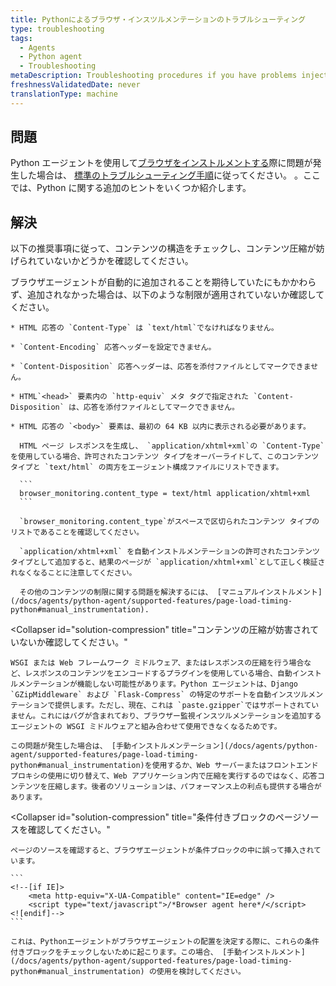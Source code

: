 ```yaml
---
title: Pythonによるブラウザ・インスツルメンテーションのトラブルシューティング
type: troubleshooting
tags:
  - Agents
  - Python agent
  - Troubleshooting
metaDescription: Troubleshooting procedures if you have problems injecting the browser agent via New Relic's Python agent.
freshnessValidatedDate: never
translationType: machine
---
```


## 問題

Python エージェントを使用して[ブラウザをインストルメントする](/docs/agents/python-agent/supported-features/page-load-timing-python)際に問題が発生した場合は、 [標準のトラブルシューティング手順](/docs/browser/new-relic-browser/installation-configuration/troubleshooting-browser-monitoring-installation)に従ってください。 <InlinePopover type="browser"/>。ここでは、Python に関する追加のヒントをいくつか紹介します。

## 解決

以下の推奨事項に従って、コンテンツの構造をチェックし、コンテンツ圧縮が妨げられていないかどうかを確認してください。

<CollapserGroup>
  <Collapser
    id="solution-content"
    title="コンテンツ構造の確認"
  >
    ブラウザエージェントが自動的に追加されることを期待していたにもかかわらず、追加されなかった場合は、以下のような制限が適用されていないか確認してください。

    * HTML 応答の `Content-Type` は `text/html`でなければなりません。

    * `Content-Encoding` 応答ヘッダーを設定できません。

    * `Content-Disposition` 応答ヘッダーは、応答を添付ファイルとしてマークできません。

    * HTML`<head>` 要素内の `http-equiv` メタ タグで指定された `Content-Disposition` は、応答を添付ファイルとしてマークできません。

    * HTML 応答の `<body>` 要素は、最初の 64 KB 以内に表示される必要があります。

      HTML ページ レスポンスを生成し、 `application/xhtml+xml`の `Content-Type` を使用している場合、許可されたコンテンツ タイプをオーバーライドして、このコンテンツ タイプと `text/html` の両方をエージェント構成ファイルにリストできます。

      ```
      browser_monitoring.content_type = text/html application/xhtml+xml
      ```

      `browser_monitoring.content_type`がスペースで区切られたコンテンツ タイプのリストであることを確認してください。

      `application/xhtml+xml` を自動インストルメンテーションの許可されたコンテンツ タイプとして追加すると、結果のページが `application/xhtml+xml`として正しく検証されなくなることに注意してください。

      その他のコンテンツの制限に関する問題を解決するには、 [マニュアルインストルメント](/docs/agents/python-agent/supported-features/page-load-timing-python#manual_instrumentation).
  </Collapser>

  <Collapser
    id="solution-compression"
    title="コンテンツの圧縮が妨害されていないか確認してください。"
  >
    WSGI または Web フレームワーク ミドルウェア、またはレスポンスの圧縮を行う場合など、レスポンスのコンテンツをエンコードするプラグインを使用している場合、自動インストルメンテーションが機能しない可能性があります。Python エージェントは、Django `GZipMiddleware` および `Flask-Compress` の特定のサポートを自動インスツルメンテーションで提供します。ただし、現在、これは `paste.gzipper`ではサポートされていません。これにはバグが含まれており、ブラウザー監視インスツルメンテーションを追加するエージェントの WSGI ミドルウェアと組み合わせて使用できなくなるためです。

    この問題が発生した場合は、 [手動インストルメンテーション](/docs/agents/python-agent/supported-features/page-load-timing-python#manual_instrumentation)を使用するか、Web サーバーまたはフロントエンド プロキシの使用に切り替えて、Web アプリケーション内で圧縮を実行するのではなく、応答コンテンツを圧縮します。後者のソリューションは、パフォーマンス上の利点も提供する場合があります。
  </Collapser>

  <Collapser
    id="solution-compression"
    title="条件付きブロックのページソースを確認してください。"
  >
    ページのソースを確認すると、ブラウザエージェントが条件ブロックの中に誤って挿入されています。

    ```
    <!--[if IE]>
        <meta http-equiv="X-UA-Compatible" content="IE=edge" />
        <script type="text/javascript">/*Browser agent here*/</script>
    <![endif]-->
    ```

    これは、Pythonエージェントがブラウザエージェントの配置を決定する際に、これらの条件付きブロックをチェックしないために起こります。この場合、 [手動インストルメント](/docs/agents/python-agent/supported-features/page-load-timing-python#manual_instrumentation) の使用を検討してください。
  </Collapser>
</CollapserGroup>